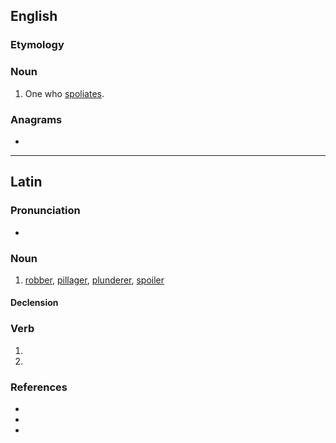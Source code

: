 ==English==

===Etymology===
{{suffix|en|spoliate|or}}

===Noun===
{{en-noun}}

# {{lb|en|obsolete}} One who [[spoliate]]s.

===Anagrams===
* {{anagrams|en|a=ailooprst|troopials}}

----

==Latin==

===Pronunciation===
* {{la-IPA|spoliātor}}

===Noun===
{{la-noun|spoliātor<3>}}

# [[robber]], [[pillager]], [[plunderer]], [[spoiler]]

====Declension====
{{la-ndecl|spoliātor<3>}}

===Verb===
{{la-verb-form|spoliātor}}

# {{inflection of|la|spoliō||2|s|futr|pasv|impr}}
# {{inflection of|la|spoliō||3|s|futr|pasv|impr}}

===References===
* {{R:L&S}}
* {{R:Elementary Lewis}}
* {{R:Gaffiot}}